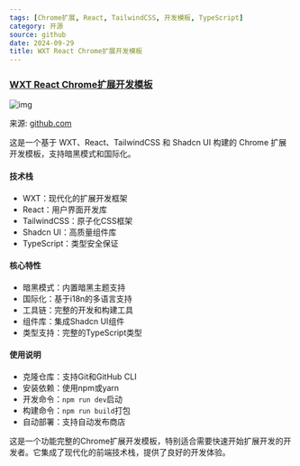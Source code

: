 ```yaml
---
tags: [Chrome扩展, React, TailwindCSS, 开发模板, TypeScript]
category: 开源
source: github
date: 2024-09-29
title: WXT React Chrome扩展开发模板
---
```


### [WXT React Chrome扩展开发模板](https://github.com/imtiger/wxt-react-shadcn-tailwindcss-chrome-extension)

![img](https://img.mengpeng.tech/i/2024/12/05/67513c110ed56.webp)

来源: [github.com](https://github.com/imtiger/wxt-react-shadcn-tailwindcss-chrome-extension)

这是一个基于 WXT、React、TailwindCSS 和 Shadcn UI 构建的 Chrome 扩展开发模板，支持暗黑模式和国际化。

#### 技术栈
- WXT：现代化的扩展开发框架
- React：用户界面开发库
- TailwindCSS：原子化CSS框架
- Shadcn UI：高质量组件库
- TypeScript：类型安全保证

#### 核心特性
- 暗黑模式：内置暗黑主题支持
- 国际化：基于i18n的多语言支持
- 工具链：完整的开发和构建工具
- 组件库：集成Shadcn UI组件
- 类型支持：完整的TypeScript类型

#### 使用说明
- 克隆仓库：支持Git和GitHub CLI
- 安装依赖：使用npm或yarn
- 开发命令：`npm run dev`启动
- 构建命令：`npm run build`打包
- 自动部署：支持自动发布商店

这是一个功能完整的Chrome扩展开发模板，特别适合需要快速开始扩展开发的开发者。它集成了现代化的前端技术栈，提供了良好的开发体验。 